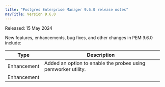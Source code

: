 ```yaml
---
title: "Postgres Enterprise Manager 9.6.0 release notes"
navTitle: Version 9.6.0
---
```


Released: 15 May 2024

New features, enhancements, bug fixes, and other changes in PEM 9.6.0 include:

|       Type        |                                                                     Description                                                                     | 
| ----------------- | --------------------------------------------------------------------------------------------------------------------------------------------------- |
| Enhancement       | Added an option to enable the probes using pemworker utility. |
| Enhancement       | 